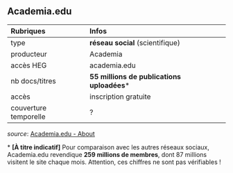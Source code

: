 ## Academia.edu

| Rubriques | Infos |
| :-------- | :---- |
| type | **réseau social** (scientifique) |
| producteur | Academia |
| accès HEG | academia.edu |
| nb docs/titres | **55 millions de publications uploadées**\* |
| accès | inscription gratuite |
| couverture temporelle | ? |

*source*: [Academia.edu - About](https://www.academia.edu/about)   

\* **[À titre indicatif]** Pour comparaison avec les autres réseaux sociaux, Academia.edu revendique **259 millions de membres**, dont 87 millions visitent le site chaque mois. Attention, ces chiffres ne sont pas vérifiables !   
